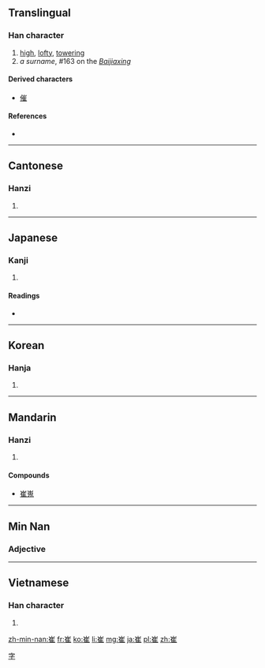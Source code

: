 ==Translingual==

===Han character===
{{Han char|rn=46|rad=山|as=08|sn=11|four=2221<sub>4</sub>|canj=山人土 (UOG)|ids=⿱[[山]][[隹]]}}

# [[high]], [[lofty]], [[towering]]
# ''a surname'', #163 on the ''[[:w:Baijiaxing|Baijiaxing]]''

====Derived characters====
* [[催]]

====References====
* {{Han ref|kx=0314.060|dkj=08178|dj=0614.230|hdz=10780.170|uh=5D14|ud=23828|bh=B15A|bd=45402}}

----

==Cantonese==

===Hanzi===
{{yue-hanzi|jyut=|y=cheui1}}

# {{defn|lang=yue|sort=山08}}

----

==Japanese==

===Kanji===
{{ja-kanji|grade=|rs=山08}}

# {{defn|lang=ja|sort=山08}}

====Readings====
* {{ja-readings|on=[[さい]] (sai), [[すい]] (sui), [[せ]] (se)|kun=[[まじわる]] (majiwaru)}}

----

==Korean==

===Hanja===
{{ko-hanja|hangeul=최|rv=choe|mr=ch'oi|y=choe}}

# {{defn|lang=ko|sort=山08}}

----

==Mandarin==

===Hanzi===
{{cmn-hanzi|pin=[[cuī]] ([[cui1]]), [[Cuī]] ([[Cui1]])|wg=ts'ui<sup>1</sup>, Ts'ui<sup>1</sup>}}

# {{defn|lang=cmn|sort=山08}}

====Compounds====
* [[崔嵬]]

----

==Min Nan==

===Adjective===
{{nan-adj|ts|poj=chhui|pojt=chhui1|rs=chhui1}}

----

==Vietnamese==

===Han character===
{{vi-hantu|[[thôi]], [[thoi]], [[thòi]]|rs=山08}}

# {{defn|lang=vi|sort=山08}}

[[Category:Mandarin surnames|字]]

[[zh-min-nan:崔]]
[[fr:崔]]
[[ko:崔]]
[[li:崔]]
[[mg:崔]]
[[ja:崔]]
[[pl:崔]]
[[zh:崔]]